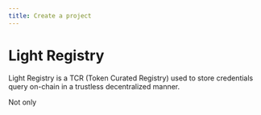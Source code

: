 ```yaml
---
title: Create a project
---
```


# Light Registry

Light Registry is a TCR (Token Curated Registry) used to store credentials query on-chain in a trustless decentralized manner.

Not only 
